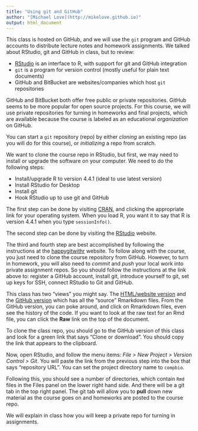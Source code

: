 ```yaml
---
title: "Using git and GitHub"
author: "[Michael Love](http://mikelove.github.io)"
output: html_document
---
```


This class is hosted on GitHub, and we will use the `git` program and GitHub accounts
to distribute lecture notes and homework assignments.
We talked about RStudio, git and GitHub in class, but to review:

* [RStudio](https://www.rstudio.com/) is an interface to R, with support for git and GitHub integration
* `git` is a program for version control (mostly useful for plain text documents) 
* GitHub and BitBucket are websites/companies which host `git` repositories 

GitHub and BitBucket both offer free public or private repositories.
GitHub seems to be more popular for open source projects. For this
course, we will use private repositories for turning in homeworks and
final projects, which are available because the course is labeled as
an educational *organization* on GitHub.

You can start a `git` repository (repo) by either *cloning* an existing repo
(as you will do for this course), or *initializing* a repo
from scratch. 

We want to clone the course repo in RStudio, but first, we may need to 
install or upgrade the software on your computer. We need to do the following
steps:

* Install/upgrade R to version 4.4.1 (ideal to use latest version)
* Install RStudio for Desktop
* Install git
* Hook RStudio up to use git and GitHub

The first step can be done by visiting [CRAN](cran.r-project.org), and
clicking the appropriate link for your operating system. When you load R,
you want it to say that R is version 4.4.1 when you type `sessionInfo()`.

The second step can be done by visiting the [RStudio](https://www.rstudio.com/) website.

The third and fourth step are best accomplished by following the instructions
at the [happygitwithr](http://happygitwithr.com/) website. To follow
along with the course, you just need to clone the course repository
from GitHub. However, to turn in homework, you will also need to
*commit* and *push* your local work into private assignment repos. So
you should follow the instructions at the link above to: register a
GitHub account, install git, introduce yourself to git, set up keys
for SSH, connect RStudio to Git and GitHub.

This class has two "views"  you might say. 
The [HTML/website version](https://biodatascience.github.io/compbio/) and the 
[GitHub version](https://github.com/biodatascience/compbio_src) which
has all the "source" Rmarkdown files. From the GitHub version,
you can poke around, and click on Rmarkdown files, even see the history of the code.
If you want to look at the raw text for an Rmd file, 
you can click the **Raw** link on the top of the document.

To clone the class repo, you should go to the GitHub version of this class 
and look for a green link that says "Clone or download". 
You should copy the link that appears to the clipboard.

Now, open RStudio, and follow the menu items: 
*File > New Project > Version Control > Git*. 
You will paste the link from the previous step into the box that 
says "repository URL". You can set the project directory name to `compbio`.

Following this, you should see a number of directories, which contain
`Rmd` files in the Files panel on the lower right hand side. And there
will be a git tab in the top right panel. The git tab will allow you
to **pull** down new material as the course goes on and homeworks are
posted to the course repo.

We will explain in class how you will keep a private repo for turning
in assignments.
